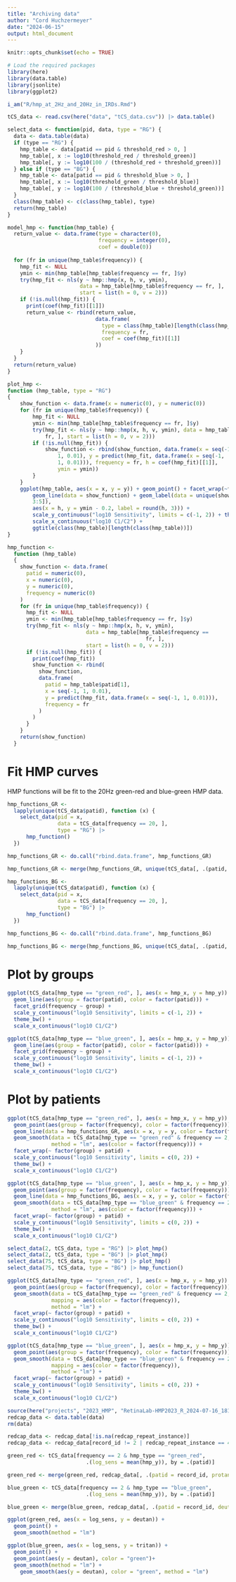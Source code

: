 ```yaml
---
title: "Archiving data"
author: "Cord Huchzermeyer"
date: "2024-06-15"
output: html_document
---
```


```r
knitr::opts_chunk$set(echo = TRUE)

# Load the required packages
library(here)
library(data.table)
library(jsonlite)
library(ggplot2)

i_am("R/hmp_at_2Hz_and_20Hz_in_IRDs.Rmd") 

tCS_data <- read.csv(here("data", "tCS_data.csv")) |> data.table()

```

```r

select_data <- function(pid, data, type = "RG") {
  data <- data.table(data)
  if (type == "RG") {
    hmp_table <- data[patid == pid & threshold_red > 0, ]
    hmp_table[, x := log10(threshold_red / threshold_green)]
    hmp_table[, y := log10(100 / (threshold_red + threshold_green))]
  } else if (type == "BG") {
    hmp_table <- data[patid == pid & threshold_blue > 0, ]
    hmp_table[, x := log10(threshold_green / threshold_blue)]
    hmp_table[, y := log10(100 / (threshold_blue + threshold_green))]
  }
  class(hmp_table) <- c(class(hmp_table), type)
  return(hmp_table)
}

model_hmp <- function(hmp_table) {
  return_value <- data.frame(type = character(0),
                             frequency = integer(0),
                             coef = double(0))
  
  for (fr in unique(hmp_table$frequency)) {
    hmp_fit <- NULL
    ymin <- min(hmp_table[hmp_table$frequency == fr, ]$y)
    try(hmp_fit <- nls(y ~ hmp::hmp(x, h, v, ymin),
                       data = hmp_table[hmp_table$frequency == fr, ],
                       start = list(h = 0, v = 2)))
    if (!is.null(hmp_fit)) {
      print(coef(hmp_fit)[[1]])
      return_value <- rbind(return_value,
                            data.frame(
                              type = class(hmp_table)[length(class(hmp_table))],
                              frequency = fr,
                              coef = coef(hmp_fit)[[1]]
                            ))
    }
  }
  return(return_value)
}

plot_hmp <-
function (hmp_table, type = "RG") 
{
    show_function <- data.frame(x = numeric(0), y = numeric(0))
    for (fr in unique(hmp_table$frequency)) {
        hmp_fit <- NULL
        ymin <- min(hmp_table[hmp_table$frequency == fr, ]$y)
        try(hmp_fit <- nls(y ~ hmp::hmp(x, h, v, ymin), data = hmp_table[hmp_table$frequency == 
            fr, ], start = list(h = 0, v = 2)))
        if (!is.null(hmp_fit)) {
            show_function <- rbind(show_function, data.frame(x = seq(-1,
                1, 0.01), y = predict(hmp_fit, data.frame(x = seq(-1,
                1, 0.01))), frequency = fr, h = coef(hmp_fit)[[1]],
                ymin = ymin))
        }
    }
    ggplot(hmp_table, aes(x = x, y = y)) + geom_point() + facet_wrap(~frequency) + 
        geom_line(data = show_function) + geom_label(data = unique(show_function[,
        3:5]),
        aes(x = h, y = ymin - 0.2, label = round(h, 3))) +
        scale_y_continuous("log10 Sensitivity", limits = c(-1, 2)) + theme_bw() + 
        scale_x_continuous("log10 C1/C2") +
        ggtitle(class(hmp_table)[length(class(hmp_table))])
}

hmp_function <-
  function (hmp_table)
  {
    show_function <- data.frame(
      patid = numeric(0),
      x = numeric(0),
      y = numeric(0),
      frequency = numeric(0)
    )
    for (fr in unique(hmp_table$frequency)) {
      hmp_fit <- NULL
      ymin <- min(hmp_table[hmp_table$frequency == fr, ]$y)
      try(hmp_fit <- nls(y ~ hmp::hmp(x, h, v, ymin),
                         data = hmp_table[hmp_table$frequency ==
                                            fr, ],
                         start = list(h = 0, v = 2)))
      if (!is.null(hmp_fit)) {
        print(coef(hmp_fit))
        show_function <- rbind(
          show_function,
          data.frame(
            patid = hmp_table$patid[1],
            x = seq(-1, 1, 0.01),
            y = predict(hmp_fit, data.frame(x = seq(-1, 1, 0.01))),
            frequency = fr
          )
        )
      }
    }
    return(show_function)
  }


```


# Fit HMP curves

HMP functions will be fit to the 20Hz green-red and blue-green HMP data.

```r

hmp_functions_GR <-
  lapply(unique(tCS_data$patid), function (x) {
    select_data(pid = x,
                data = tCS_data[frequency == 20, ],
                type = "RG") |>
      hmp_function()
  })

hmp_functions_GR <- do.call("rbind.data.frame", hmp_functions_GR)

hmp_functions_GR <- merge(hmp_functions_GR, unique(tCS_data[, .(patid, group)]))

```

```r

hmp_functions_BG <-
  lapply(unique(tCS_data$patid), function (x) {
    select_data(pid = x,
                data = tCS_data[frequency == 20, ],
                type = "BG") |>
      hmp_function()
  })

hmp_functions_BG <- do.call("rbind.data.frame", hmp_functions_BG)

hmp_functions_BG <- merge(hmp_functions_BG, unique(tCS_data[, .(patid, group)]))

```

# Plot by groups

```r

ggplot(tCS_data[hmp_type == "green_red", ], aes(x = hmp_x, y = hmp_y)) +
  geom_line(aes(group = factor(patid), color = factor(patid))) +
  facet_grid(frequency ~ group) +
  scale_y_continuous("log10 Sensitivity", limits = c(-1, 2)) + 
  theme_bw() + 
  scale_x_continuous("log10 C1/C2")

ggplot(tCS_data[hmp_type == "blue_green", ], aes(x = hmp_x, y = hmp_y)) +
  geom_line(aes(group = factor(patid), color = factor(patid))) +
  facet_grid(frequency ~ group) +
  scale_y_continuous("log10 Sensitivity", limits = c(-1, 2)) + 
  theme_bw() + 
  scale_x_continuous("log10 C1/C2")


```

# Plot by patients

```r

ggplot(tCS_data[hmp_type == "green_red", ], aes(x = hmp_x, y = hmp_y)) +
  geom_point(aes(group = factor(frequency), color = factor(frequency))) +
  geom_line(data = hmp_functions_GR, aes(x = x, y = y, color = factor(frequency))) +
  geom_smooth(data = tCS_data[hmp_type == "green_red" & frequency == 2, ],
              method = "lm", aes(color = factor(frequency))) + 
  facet_wrap(~ factor(group) + patid) +
  scale_y_continuous("log10 Sensitivity", limits = c(0, 2)) + 
  theme_bw() + 
  scale_x_continuous("log10 C1/C2")

ggplot(tCS_data[hmp_type == "blue_green", ], aes(x = hmp_x, y = hmp_y)) +
  geom_point(aes(group = factor(frequency), color = factor(frequency))) +
  geom_line(data = hmp_functions_BG, aes(x = x, y = y, color = factor(frequency))) +
  geom_smooth(data = tCS_data[hmp_type == "blue_green" & frequency == 2, ],
              method = "lm", aes(color = factor(frequency))) + 
  facet_wrap(~ factor(group) + patid) +
  scale_y_continuous("log10 Sensitivity", limits = c(0, 2)) + 
  theme_bw() + 
  scale_x_continuous("log10 C1/C2")

select_data(2, tCS_data, type = "RG") |> plot_hmp()
select_data(2, tCS_data, type = "BG") |> plot_hmp()
select_data(75, tCS_data, type = "BG") |> plot_hmp()
select_data(75, tCS_data, type = "BG") |> hmp_function()

```


```r

ggplot(tCS_data[hmp_type == "green_red", ], aes(x = hmp_x, y = hmp_y)) +
  geom_point(aes(group = factor(frequency), color = factor(frequency))) +
  geom_smooth(data = tCS_data[hmp_type == "green_red" & frequency == 2, ], 
              mapping = aes(color = factor(frequency)),
              method = "lm") +
  facet_wrap(~ factor(group) + patid) +
  scale_y_continuous("log10 Sensitivity", limits = c(0, 2)) + 
  theme_bw() + 
  scale_x_continuous("log10 C1/C2")

ggplot(tCS_data[hmp_type == "blue_green", ], aes(x = hmp_x, y = hmp_y)) +
  geom_point(aes(group = factor(frequency), color = factor(frequency))) +
  geom_smooth(data = tCS_data[hmp_type == "blue_green" & frequency == 2, ], 
              mapping = aes(color = factor(frequency)),
              method = "lm") +
  facet_wrap(~ factor(group) + patid) +
  scale_y_continuous("log10 Sensitivity", limits = c(0, 2)) + 
  theme_bw() + 
  scale_x_continuous("log10 C1/C2")

```


```r

source(here("projects", "2023_HMP", "RetinaLab-HMP2023_R_2024-07-16_1811.r"))
redcap_data <- data.table(data)
rm(data)

redcap_data <- redcap_data[!is.na(redcap_repeat_instance)]
redcap_data <- redcap_data[record_id != 2 | redcap_repeat_instance == 4]
```

```r

green_red <- tCS_data[frequency == 2 & hmp_type == "green_red", 
                         .(log_sens = mean(hmp_y)), by = .(patid)]

green_red <- merge(green_red, redcap_data[, .(patid = record_id, protan = protan_od, deutan = deutan_od)], by = "patid")

blue_green <- tCS_data[frequency == 2 & hmp_type == "blue_green", 
                         .(log_sens = mean(hmp_y)), by = .(patid)]

blue_green <- merge(blue_green, redcap_data[, .(patid = record_id, deutan = deutan_od, tritan = tritan_od)], by = "patid")

ggplot(green_red, aes(x = log_sens, y = deutan)) + 
  geom_point() +
  geom_smooth(method = "lm")

ggplot(blue_green, aes(x = log_sens, y = tritan)) + 
  geom_point() +
  geom_point(aes(y = deutan), color = "green")+ 
  geom_smooth(method = "lm") +
    geom_smooth(aes(y = deutan), color = "green", method = "lm")

```

